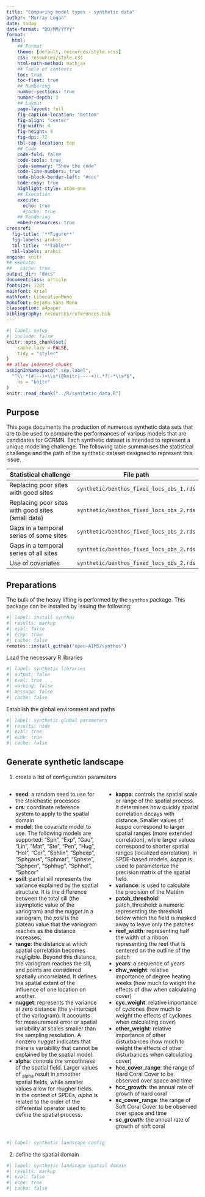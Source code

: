 ```yaml
---
title: "Comparing model types - synthetic data"
author: "Murray Logan"
date: today
date-format: "DD/MM/YYYY"
format:
  html:
    ## Format
    theme: [default, resources/style.scss]
    css: resources/style.css
    html-math-method: mathjax
    ## Table of contents
    toc: true
    toc-float: true
    ## Numbering
    number-sections: true
    number-depth: 3
    ## Layout
    page-layout: full
    fig-caption-location: "bottom"
    fig-align: "center"
    fig-width: 4
    fig-height: 4
    fig-dpi: 72
    tbl-cap-location: top
    ## Code
    code-fold: false
    code-tools: true
    code-summary: "Show the code"
    code-line-numbers: true
    code-block-border-left: "#ccc"
    code-copy: true
    highlight-style: atom-one
    ## Execution
    execute:
      echo: true
      #cache: true
    ## Rendering
    embed-resources: true
crossref:
  fig-title: '**Figure**'
  fig-labels: arabic
  tbl-title: '**Table**'
  tbl-labels: arabic
engine: knitr
## execute: 
##   cache: true
output_dir: "docs"
documentclass: article
fontsize: 12pt
mainfont: Arial
mathfont: LiberationMono
monofont: DejaVu Sans Mono
classoption: a4paper
bibliography: resources/references.bib
---
```


```r
#| label: setup
#| include: false
knitr::opts_chunk$set(
    cache.lazy = FALSE,
    tidy = "styler"
)
## allow indented chunks
assignInNamespace(".sep.label",
  "^\\ *(#|--)+\\s*(@knitr|----+)(.*?)-*\\s*$",
    ns = "knitr"
)
knitr::read_chunk("../R/synthetic_data.R")
```
## Purpose

This page documents the production of numerous synthetic data sets
that are to be used to compare the performances of various models that
are candidates for GCRMN. Each synthetic dataset is intended to
represent a unique modelling challenge. The following table summarises
the statistical challenge and the path of the synthetic dataset
designed to represent this issue.

| Statistical challenge                             | File path                                |
|---------------------------------------------------|------------------------------------------|
| Replacing poor sites with good sites              | `synthetic/benthos_fixed_locs_obs_1.rds` |
| Replacing poor sites with good sites (small data) | `synthetic/benthos_fixed_locs_obs_2.rds` |
| Gaps in a temporal series of some sites           | `synthetic/benthos_fixed_locs_obs_2.rds` |
| Gaps in a temporal series of all sites            | `synthetic/benthos_fixed_locs_obs_2.rds` |
| Use of covariates                                 | `synthetic/benthos_fixed_locs_obs_2.rds` |

## Preparations

The bulk of the heavy lifting is performed by the `synthos` package.
This package can be installed by issuing the following:

```r
#| label: install synthos
#| results: markup
#| eval: false
#| echo: true
#| cache: false
remotes::install_github("open-AIMS/synthos")
```

Load the necessary R libraries

```r
#| label: synthetic libraries
#| output: false
#| eval: true
#| warning: false
#| message: false
#| cache: false
```

Establish the global environment and paths

```r
#| label: synthetic global parameters
#| results: hide
#| eval: true
#| echo: true
#| cache: false
```

## Generate synthetic landscape

1. create a list of configuration parameters

::: {.columns}
:::: {.column width="50%"}
- **seed**: a random seed to use for the stoichastic processes
- **crs**: coordinate reference system to apply to the spatial domain
- **model**: the covariate model to use. The following models are
  supported: "Sph", "Exp", "Gau", "Lin", "Mat", "Ste", "Pen", "Hug",
  "Hol", "Cor", "Sphlin", "Sphexp", "Sphgaus", "Sphmat", "Sphste",
  "Sphpen", "Sphhug", "Sphhol", "Sphcor"
- **psill**: partial sill represents the variance explained by the spatial
  structure. It is the difference between the total sill (the
  asymptotic value of the variogram) and the _nugget_.In a variogram,
  the _psill_ is the plateau value that the variogram reaches as the
  distance increases.
- **range**: the distance at which spatial correlation becomes negligible.
  Beyond this distance, the variogram reaches the sill, and points are
  considered spatially uncorrelated. It defines the spatial extent of
  the influence of one location on another.
- **nugget**: represents the variance at zero distance (the y-intercept of
  the variogram). It accounts for measurement error or spatial
  variability at scales smaller than the sampling resolution. A
  nonzero _nugget_ indicates that there is variability that cannot be
  explained by the spatial model.
- **alpha**: controls the smoothness of the spatial field.
  Larger values of ~alpha~ result in smoother spatial fields, while
  smaller values allow for rougher fields. In the context of SPDEs,
  _alpha_ is related to the order of the differential operator used to
  define the spatial process.
::::

:::: {.column width="50%"}
- **kappa**: controls the spatial scale or range of the spatial
  process. It determines how quickly spatial correlation decays with
  distance. Smaller values of _kappa_ correspond to larger spatial
  ranges (more extended correlation), while larger values correspond
  to shorter spatial ranges (localized correlation). In SPDE-based
  models, _kappa_ is used to parameterize the precision matrix
  of the spatial field.
- **variance**: is used to calculate the precision of the Matérn 
- **patch_threshold**: patch_threshold: a numeric representing the
  threshold below which the field is masked away to leave only the
  patches
- **reef_width**: representing half the width of a ribbon representing
  the reef that is centered on the outline of the patch
- **years**: a sequence of years
- **dhw_weight**: relative importance of degree heating weeks (how
  much to weight the effects of dhw when calculating cover)
- **cyc_weight**: relative importance of cyclones (how much to weight
  the effects of cyclones when calculating cover)
- **other_weight**: relative importance of other disturbances (how
  much to weight the effects of other disturbances when calculating
  cover) 
- **hcc_cover_range**: the range of Hard Coral Cover to be observed
  over space and time
- **hcc_growth**: the annual rate of growth of hard coral
- **sc_cover_range**: the range of Soft Coral Cover to be observed
  over space and time
- **sc_growth**: the annual rate of growth of soft coral

::::

:::

```r
#| label: synthetic landscape config
```

2. define the spatial domain

```r
#| label: synthetic landscape spatial domain
#| results: markup
#| eval: false
#| echo: true
#| cache: false
```
